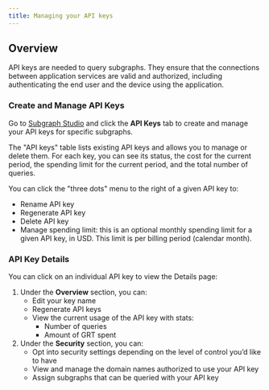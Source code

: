 ```yaml
---
title: Managing your API keys
---
```


## Overview

API keys are needed to query subgraphs. They ensure that the connections between application services are valid and authorized, including authenticating the end user and the device using the application.

### Create and Manage API Keys

Go to [Subgraph Studio](https://thegraph.com/studio/) and click the **API Keys** tab to create and manage your API keys for specific subgraphs.

The "API keys" table lists existing API keys and allows you to manage or delete them. For each key, you can see its status, the cost for the current period, the spending limit for the current period, and the total number of queries.

You can click the "three dots" menu to the right of a given API key to:

- Rename API key
- Regenerate API key
- Delete API key
- Manage spending limit: this is an optional monthly spending limit for a given API key, in USD. This limit is per billing period (calendar month).

### API Key Details

You can click on an individual API key to view the Details page:

1. Under the **Overview** section, you can:
   - Edit your key name
   - Regenerate API keys
   - View the current usage of the API key with stats:
     - Number of queries
     - Amount of GRT spent
2. Under the **Security** section, you can:
   - Opt into security settings depending on the level of control you’d like to have
   - View and manage the domain names authorized to use your API key
   - Assign subgraphs that can be queried with your API key
